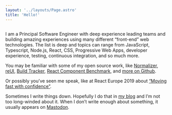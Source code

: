 ```yaml
---
layout: '../layouts/Page.astro'
title: 'Hello!'
---
```



<div class="not-prose float-right w-[38%] shape-circle">
  <Image loading="eager" src={Avatar} width={375} height={375} alt="" />
</div>

I am a Principal Software Engineer with deep experience leading teams and building amazing experiences using many different “front-end” web technologies. The list is deep and topics can range from JavaScript, Typescript, Node.js, React, CSS, Progressive Web Apps, developer experience, testing, continuous integration, and so much more.

You may be familiar with some of my open source work, like [Normalizer](https://github.com/paularmstrong/normalizr), [reUI](https://reui.dev), [Build Tracker](https://buildtracker.dev), [React Component Benchmark](https://github.com/paularmstrong/react-component-benchmark), and [more on Github](https://github.com/paularmstrong 'Paul Armstrong’s Github profile').

Or possibly you’ve seen me speak, like at React Europe 2019 about [“Moving fast with confidence”](https://www.youtube.com/watch?v=ikn_dBSski8).

Sometimes I write things down. Hopefully I do that in [my blog](/blog/) and I’m not too long-winded about it. When I don’t write enough about something, it usually appears on [Mastodon](https://mstdn.io/@paularmstrong).
